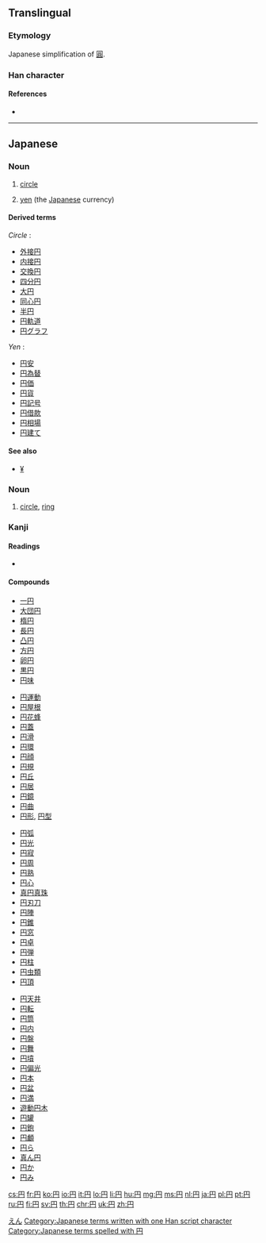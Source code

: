 {{also|圓|圆}}<!-- may be replaced by zh-forms -->
==Translingual==
{{stroke order|type=jbw}}
{{Han simplified forms|圓|円|圆}}

===Etymology===
Japanese simplification of [[圓]].

===Han character===
{{Han char|rn=13|rad=冂|as=02|sn=4|four=|canj=BLM|ids=⿵冂丄}}

====References====
* {{Han ref|kx=0128.351|dkj=01513|dj=0289.170|hdz=10096.180|uh=5186|ud=20870}}

----

==Japanese==

===Noun===
{{ja-noun|えん|hhira=ゑん|kyu=圓}}

# {{context|math|lang=ja}} [[circle]]
# [[yen]] (the [[Japanese]] currency)

====Derived terms====
''Circle'' :
* [[外接円]]
* [[内接円]]
* [[交換円]]
* [[四分円]]
* [[大円]]
* [[同心円]]
* [[半円]]
* [[円軌道]]
* [[円グラフ]]
''Yen'' :
* [[円安]]
* [[円為替]]
* [[円価]]
* [[円貨]]
* [[円記号]]
* [[円借款]]
* [[円相場]]
* [[円建て]]

====See also====
* [[¥]]

===Noun===
{{ja-noun|まる}}

# [[circle]], [[ring]]

===Kanji===
{{ja-kanji|grade=1|rs=冂02|style=s|kyu=圓}}

====Readings====
* {{ja-readings|goon=[[おん]] (on)|kanon=[[えん]] (en)|kun=[[まる]] (maru), [[まるい]] ([[円い]]), marui|nadzuke=[[まどか]] (madoka)}}

====Compounds====
{{der-top}}
{{top4}}
* [[一円]]
* [[大団円]]
* [[楕円]]
* [[長円]]
* [[凸円]]
* [[方円]]
* [[卵円]]
* [[黒円]]
* [[円味]]
{{mid4}}
* [[円運動]]
* [[円屋根]]
* [[円花蜂]]
* [[円蓋]]
* [[円滑]]
* [[円環]]
* [[円顔]]
* [[円規]]
* [[円丘]]
* [[円居]]
* [[円鏡]]
* [[円曲]]
* [[円形]], [[円型]]
{{mid4}}
* [[円弧]]
* [[円光]]
* [[円寂]]
* [[円周]]
* [[円熟]]
* [[円心]]
* [[真円真珠]]
* [[円刃刀]]
* [[円陣]]
* [[円錐]]
* [[円窓]]
* [[円卓]]
* [[円弾]]
* [[円柱]]
* [[円虫類]]
* [[円頂]]
{{mid4}}
* [[円天井]]
* [[円転]]
* [[円筒]]
* [[円内]]
* [[円盤]]
* [[円舞]]
* [[円墳]]
* [[円偏光]]
* [[円本]]
* [[円盆]]
* [[円満]]
* [[遊動円木]]
* [[円罐]]
* [[円鉋]]
* [[円顱]]
* [[円ら]]
* [[真ん円]]
* [[円か]]
* [[円み]]
{{bottom}}
{{der-bottom}}

[[Category:ja:Currency|えん]]
[[Category:Japanese terms written with one Han script character]]
[[Category:Japanese terms spelled with 円]]

[[cs:円]]
[[fr:円]]
[[ko:円]]
[[io:円]]
[[it:円]]
[[lo:円]]
[[li:円]]
[[hu:円]]
[[mg:円]]
[[ms:円]]
[[nl:円]]
[[ja:円]]
[[pl:円]]
[[pt:円]]
[[ru:円]]
[[fi:円]]
[[sv:円]]
[[th:円]]
[[chr:円]]
[[uk:円]]
[[zh:円]]